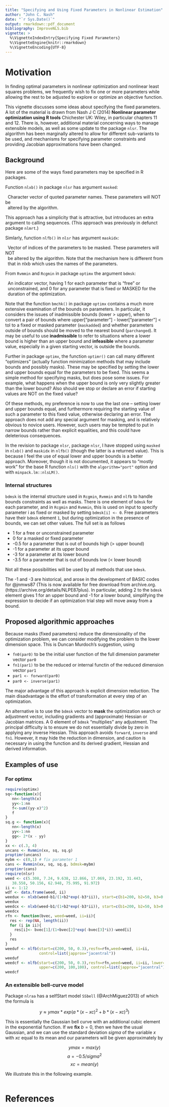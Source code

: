```yaml
---
title: "Specifying and Using Fixed Parameters in Nonlinear Estimation"
author: "John C. Nash"
date: "`r Sys.Date()`"
output: rmarkdown::pdf_document
bibliography: ImproveNLS.bib
vignette: >
  %\VignetteIndexEntry{Specifying Fixed Parameters}
  %\VignetteEngine{knitr::rmarkdown}
  %\VignetteEncoding{UTF-8}
---
```



# Motivation

In finding optimal parameters in nonlinear optimization and nonlinear 
least squares problems, we frequently wish to fix one or more parameters
while allowing the rest to be adjusted to explore or optimize an objective 
function. 

This vignette discusses some ideas about specifying the fixed parameters. A 
lot of the material is drawn from Nash J C (2014) **Nonlinear parameter 
optimization using R tools** Chichester UK: Wiley, in particular chapters
11 and 12. There is, however, additional material concerning ways to
manage extensible models, as well as some update to the package `nlsr`. 
The algorithm has been marginally altered to allow for
different sub-variants to be used, and mechanisms
for specifying parameter constraints and providing Jacobian
approximations have been changed.


## Background

Here are some of the ways fixed parameters may be specified in R packages.

Function `nlxb()` in package `nlsr` has argument `masked`:

|   Character vector of quoted parameter names. These parameters will NOT be 
|   altered by the algorithm.
   
This approach has a simplicity that is attractive, but introduces an extra argument to 
calling sequences. (This approach was previously in defunct package `nlmrt`.)

Simlarly, function `nlfb()` in `nlsr` has argument `maskidx`:

|   Vector of indices of the parameters to be masked. These parameters will NOT 
|   be altered by the algorithm. Note that the mechanism here is different from  
|   that in nlxb which uses the names of the parameters.

From `Rvmmin` and `Rcgmin` in package `optimx` the argument `bdmsk`:

|   An indicator vector, having 1 for each parameter that is "free" or 
|   unconstrained, and 0 for any parameter that is fixed or MASKED for the 
|   duration of the optimization.

Note that the function ``bmchk()`` in package `optimx` contains a much more
extensive examination of the bounds on parameters. In particular, it considers 
the issues of inadmissible bounds (lower > upper), when to convert a pair of bounds
where upper["parameter"] - lower["parameter"] < tol to a
fixed or masked parameter (`maskadded`) and whether parameters outside of bounds should be
moved to the nearest bound (`parchanged`). It may be useful to use **inadmissible** 
to refer to situations where a lower bound is higher than an upper bound and
**infeasible** where a parameter value, especially in a given starting vector, 
is outside the bounds.

Further in package `optimx`, the function `optimr()` can call many different 
"optimizers" (actually 
function minimization methods that may include bounds and possibly masks).
These may be specified by setting the lower and upper bounds equal for 
the parameters to be fixed. This seems a simple method for specifying
masks, but does pose some issues. For example, what happens when the
upper bound is only very slightly greater than the lower bound? Also 
should we stop or declare an error if starting values are NOT on the
fixed value?

Of these methods, my preference is now to use the last one -- setting
lower and upper bounds equal, and furthermore requiring the starting
value of such a parameter to this fixed value, otherwise declaring an error. 
The approach 
does not add any special argument for masking, and is relatively obvious
to novice users. However, such users may be tempted to put in narrow 
bounds rather than explicit equalities, and this could have deleterious
consequences.

In the revision to package `nlsr`, package `nlsr`, I have stopped using
`masked` in `nlxb()` and `maskidx` in `nlfb()` (though the latter is a
returned value). This is because I feel the use of equal lower and upper
bounds is a better approach. Moreover, though it is not documented, it 
appears to "mostly work" for the base R function `nls()` with the `algorithm="port"`
option and with `minpack.lm::nlsLM()`.

### Internal structures

`bdmsk` is the internal structure used in `Rcgmin`, `Rvmmin` and `nlfb` to handle bounds 
constraints as well as masks.
There is one element of `bdmsk` for each parameter, and in `Rcgmin` and `Rvmmin`, 
this is used on input to 
specify parameter i as fixed or masked by setting `bdmsk[i] <- 0`. Free 
parameters have their `bdmsk` element `1`,
but during optimization in the presence of bounds, we can set other values. 
The full set is as follows

* 1 for a free or unconstrained parameter
* 0 for a masked or fixed parameter
* -0.5 for a parameter that is out of bounds high (> upper bound)
* -1 for a parameter at its upper bound
* -3 for a parameter at its lower bound
* -3.5 for a parameter that is out of bounds low (< lower bound)

Not all these possibilities will be used by all methods that use `bdmsk`.

The -1 and -3 are historical, and arose in the development of BASIC 
codes for @jnmws87 (This is now available for free download
from archive.org. (https://archive.org/details/NLPE87plus). 
In particular, adding 2 to the `bdmsk` element gives 1 for an upper bound 
and -1 for a lower bound, 
simplifying the expression to decide if an optimization trial step 
will move away from a bound.


## Proposed algorithmic approaches

Because masks (fixed parameters) reduce the dimensionality of the 
optimization problem, we can consider
modifying the problem to the lower dimension space. This is Duncan 
Murdoch's suggestion, using 

*  `fn0(par0)` to be the initial user function of the full dimension 
    parameter vector `par0`
*  `fn1(par1)` to be the reduced or internal functin of the reduced dimension 
    vector `par1`
*  `par1 <- forward(par0)`
*  `par0 <- inverse(par1)`

The major advantage of this approach is explicit dimension reduction. The main disadvantage
is the effort of transformation at every step of an optimization.

An alternative is to use the `bdmsk` vector to **mask** 
the optimization search or adjustment vector, 
including gradients and (approximate) Hessian or Jacobian matrices. A 0 element of `bdmsk`
"multiplies" any 
adjustment. The principal difficulty is to ensure we do not essentially divide by 
zero in applying
any inverse Hessian. This approach avoids `forward`, `inverse` and `fn1`. However, 
it may hide the
reduction in dimension, and caution is necessary in using the function and its 
derived gradient,
Hessian and derived information.


## Examples of use

### For optimx

```r
require(optimx)
sq<-function(x){
   nn<-length(x)
   yy<-1:nn
   f<-sum((yy-x)^2)
   f
}
sq.g <- function(x){
   nn<-length(x)
   yy<-1:nn
   gg<- 2*(x - yy)
}
xx <- c(.3, 4)
uncans <- Rvmmin(xx, sq, sq.g)
proptimr(uncans)
mybm <- c(0,1) # fix parameter 1
cans <- Rvmmin(xx, sq, sq.g, bdmsk=mybm)
proptimr(cans)
require(nlsr)
weed <- c(5.308, 7.24, 9.638, 12.866, 17.069, 23.192, 31.443,
   38.558, 50.156, 62.948, 75.995, 91.972)
ii <- 1:12
wdf <- data.frame(weed, ii)
weedux <- nlxb(weed~b1/(1+b2*exp(-b3*ii)), start=c(b1=200, b2=50, b3=0.3)) 
weedux
weedcx <- nlxb(weed~b1/(1+b2*exp(-b3*ii)), start=c(b1=200, b2=50, b3=0.3), masked=c("b1")) 
weedcx
rfn <- function(bvec, weed=weed, ii=ii){
  res <- rep(NA, length(ii))
  for (i in ii){
    res[i]<- bvec[1]/(1+bvec[2]*exp(-bvec[3]*i))-weed[i]
  }
  res
}
weeduf <- nlfb(start=c(200, 50, 0.3),resfn=rfn,weed=weed, ii=ii,
               control=list(japprox="jacentral"))
weeduf
weedcf <- nlfb(start=c(200, 50, 0.3),resfn=rfn,weed=weed, ii=ii, lower=c(200, 0, 0),
               upper=c(200, 100,100), control=list(japprox="jacentral"))
weedcf
```

### An extensible bell-curve model

Package `nlraa` has a selfStart model `SSbell` (@ArchMiguez2013) of which the formula is

$$ y \approx ymax * exp(a *(x - xc)^2 + b*(x-xc)^3) $$

This is essentially the Gaussian bell curve with an additional cubic element in 
the exponential
function. If we **fix** $b = 0$, then we have the usual Gaussian, and we can use 
the standard
deviation $sigma$ of the variable $x$ with $xc$ equal to its mean and our 
parameters will be given approximately by 

$$ ymax = max(y)$$
$$ a = -0.5/sigma^2$$
$$ xc = mean(y) $$

We illustrate this in the following example.

```r
```


# References
